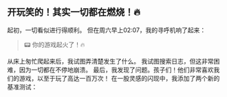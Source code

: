 ## 开玩笑的！其实一切都在燃烧！🔥

起初，一切看似进行得顺利。
但在周六早上02:07，我的寻呼机响了起来：

> 📟 你的游戏起火了！🔥

从床上匆忙爬起来后，我试图弄清楚发生了什么。
我试图搜索日志，但这非常困难，因为一切都在不停地崩溃。
最后，我发现了问题。孩子们！他们非常喜欢我们的游戏，以至于玩了高达一百万次！
在一股灵感的闪现中，我添加了两个新的基准测试：